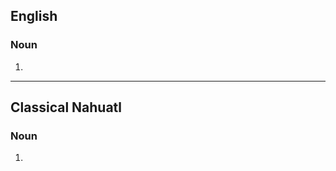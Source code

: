 ==English==

===Noun===
{{en-noun}}

# {{alternative form of|mazama}}

----

==Classical Nahuatl==

===Noun===
{{head|nci|noun}}

# {{alternative spelling of|mazameh|lang=nci}}